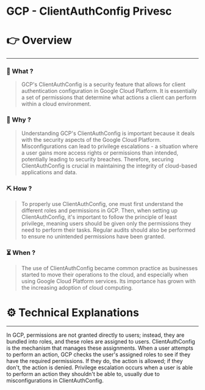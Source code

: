 # GCP - ClientAuthConfig Privesc


# 👉 Overview

---

### 👀 What ?

> GCP's ClientAuthConfig is a security feature that allows for client authentication configuration in Google Cloud Platform. It is essentially a set of permissions that determine what actions a client can perform within a cloud environment.
> 

### 🧐 Why ?

> Understanding GCP's ClientAuthConfig is important because it deals with the security aspects of the Google Cloud Platform. Misconfigurations can lead to privilege escalations - a situation where a user gains more access rights or permissions than intended, potentially leading to security breaches. Therefore, securing ClientAuthConfig is crucial in maintaining the integrity of cloud-based applications and data.
> 

### ⛏️ How ?

> To properly use ClientAuthConfig, one must first understand the different roles and permissions in GCP. Then, when setting up ClientAuthConfig, it's important to follow the principle of least privilege, meaning users should be given only the permissions they need to perform their tasks. Regular audits should also be performed to ensure no unintended permissions have been granted.
> 

### ⏳ When ?

> The use of ClientAuthConfig became common practice as businesses started to move their operations to the cloud, and especially when using Google Cloud Platform services. Its importance has grown with the increasing adoption of cloud computing.
> 

# ⚙️ Technical Explanations

---

In GCP, permissions are not granted directly to users; instead, they are bundled into roles, and these roles are assigned to users. ClientAuthConfig is the mechanism that manages these assignments. When a user attempts to perform an action, GCP checks the user's assigned roles to see if they have the required permissions. If they do, the action is allowed; if they don't, the action is denied. Privilege escalation occurs when a user is able to perform an action they shouldn't be able to, usually due to misconfigurations in ClientAuthConfig.
